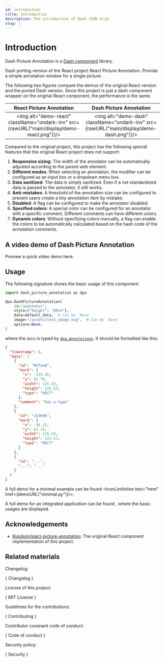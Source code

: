 ```yaml
---
id: introduction
title: Introduction
description: The introduction of Dash JSON Grid.
slug: /
---
```








# Introduction

Dash Picture Annotation is a [Dash component<IconExternalLink/>][link-dash-component] library.

Dash porting version of the React project React Picture Annotation. Provide a simple annotation window for a single picture.

The following two figures compare the demos of the original React version and the ported Dash version. Since this project is just a dash component wrapper on the original React component, the performance is the same.

|                                  React Picture Annotation                                  |                                 Dash Picture Annotation                                  |
| :----------------------------------------------------------------------------------------: | :--------------------------------------------------------------------------------------: |
| <img alt="demo-react" className="ondark-inv" src={rawURL("main/display/demo-react.png")}/> | <img alt="demo-dash" className="ondark-inv" src={rawURL("main/display/demo-dash.png")}/> |

Compared to the original project, this project has the following special features that the original React project does not support:

1. **Responsive sizing**<InlineIcon icon={mdiResizeHorizontal}/>: The width of the annotator can be automatically adjusted according to the parent web element.
2. **Different modes**<InlineIcon icon={mdiFormSelect}/>: When selecting an annotation, the modifier can be configured as an input box or a dropdown menu box.
3. **Data sanitized**<InlineIcon icon={mdiSafeSquareOutline}/>: The data is simply sanitized. Even if a not standardized data is passed to the annotator, it still works.
4. **Anti-mistakes**<InlineIcon icon={mdiImageFilterCenterFocus}/>: A threshold of the annotation size can be configured to prevent users create a tiny annotation item by mistake.
5. **Disabled**<InlineIcon icon={mdiEditOffOutline}/>: A flag can be configured to make the annotator disabled.
6. **Specified colors**<InlineIcon icon={mdiColor}/>: A special color can be configured for an annotator with a specific comment. Different comments can have different colors.
7. **Dynamic colors**<InlineIcon icon={mdiPaletteOutline}/>: Without specifying colors manually, a flag can enable the colors to be automatically calculated based on the hash code of the annotation comments.

## A video demo of Dash Picture Annotation

Preview a quick video demo here:

<VideoPlayer src="https://raw.githubusercontent.com/cainmagi/dash-picture-annotation/main/display/demo.mp4" />

## Usage

The following signature shows the basic usage of this component.

```python
import dash_picture_annotation as dpa

dpa.DashPictureAnnotation(
    id="annotator",
    style={"height": "80vh"},
    data=default_data,  # Can be `None`
    image="/assets/test_image.svg",  # Can be `None`
    options=None,
)
```

where the `data` is typed by [`dpa.Annotations`](./apis/typehints/Annotations.mdx).
It should be formatted like this:

```json showLineNumbers
{
  "timestamp": 0,
  "data": [
    {
      "id": "N5fewQ",
      "mark": {
        "x": -224.45,
        "y": 62.76,
        "width": 125.53,
        "height": 125.53,
        "type": "RECT"
      },
      "comment": "has-a-type"
    },
    {
      "id": "ibJMdK",
      "mark": {
        "x": -36.15,
        "y": 62.76,
        "width": 125.53,
        "height": 125.53,
        "type": "RECT"
      }
    },
    {
      "id": "...",
      "...": "..."
    }
  ]
}
```

A full demo for a minimal example can be found <IconLinkInline text="here" href={demoURL("minimal.py")}/>.

A full demo for an integrated application can be found <IconLinkInline text="here" href={demoURL()}/>, where the basic usages are displayed.

## Acknowledgements

- [Kunduin/react-picture-annotation<IconExternalLink/>][git-react-picture-annotation]: The original React component implementation of this project.

## Related materials

Changelog:

<p>
  {
    <DarkButton href={repoURL("blob/main/Changelog.md")} icon={octClock16}>
      Changelog
    </DarkButton>
  }
</p>

License of this project:

<p>
  {
    <DarkButton href={repoURL("blob/main/LICENSE")} icon={octLaw16}>
      MIT License
    </DarkButton>
  }
</p>

Guidelines for the contributions:

<p>
  {
    <DarkButton
      href={repoURL("blob/main/CONTRIBUTING.md")}
      icon={octRepoForked16}
    >
      Contributing
    </DarkButton>
  }
</p>

Contributor covenant code of conduct:

<p>
  {
    <DarkButton
      href={repoURL("blob/main/CODE_OF_CONDUCT.md")}
      icon={octShareAndroid16}
    >
      Code of conduct
    </DarkButton>
  }
</p>

Security policy:

<p>
  {
    <DarkButton href={repoURL("blob/main/SECURITY.md")} icon={octiconShield16}>
      Security
    </DarkButton>
  }
</p>

[git-react-picture-annotation]: https://github.com/Kunduin/react-picture-annotation
[link-dash-component]: https://dash.plotly.com/plugins
